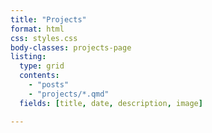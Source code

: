 ```yaml
---
title: "Projects"
format: html
css: styles.css
body-classes: projects-page
listing:
  type: grid
  contents:
    - "posts"
    - "projects/*.qmd"
  fields: [title, date, description, image]

---
```

